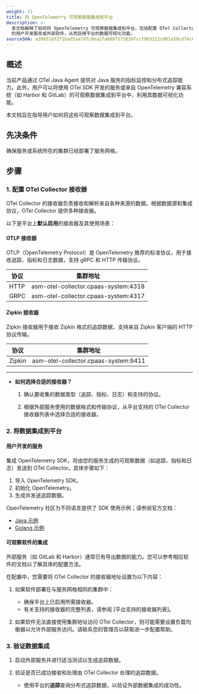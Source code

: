 ```yaml
---
weight: 11
title: 将 OpenTelemetry 可观察数据集成到平台
description: >-
  本文档解释了如何将 OpenTelemetry 可观察数据集成到平台，包括配置 OTel Collector 接收器和集成支持 OpenTelemetry
  的用户开发服务或外部软件，从而启用平台的数据可视化功能。
sourceSHA: a39b516f2f1bad5aa7d7c8ea2fa8897171639fccf903322c001a59cd74c62977
---
```


## 概述

当前产品通过 OTel Java Agent 提供对 Java 服务的指标监控和分布式追踪能力。此外，用户可以将使用 OTel SDK 开发的服务或来自 OpenTelemetry 兼容系统（如 Harbor 和 GitLab）的可观察数据集成到平台中，利用其数据可视化功能。

本文档旨在指导用户如何将这些可观察数据集成到平台。

## 先决条件

确保服务或系统所在的集群已经部署了服务网格。

## 步骤

### 1. 配置 OTel Collector 接收器

OTel Collector 的接收器负责接收和解析来自各种来源的数据。根据数据源和集成协议，OTel Collector 提供多种接收器。

以下是平台上**默认启用**的接收器及其使用场景：

#### OTLP 接收器

OTLP（OpenTelemetry Protocol）是 OpenTelemetry 推荐的标准协议，用于接收追踪、指标和日志数据，支持 gRPC 和 HTTP 传输协议。

| 协议    | 集群地址                           |
| ------- | ---------------------------------- |
| HTTP    | asm-otel-collector.cpaas-system:4318 |
| GRPC    | asm-otel-collector.cpaas-system:4317 |

#### Zipkin 接收器

Zipkin 接收器用于接收 Zipkin 格式的追踪数据，支持来自 Zipkin 客户端的 HTTP 协议传输。

| 协议    | 集群地址                           |
| ------- | ---------------------------------- |
| Zipkin  | asm-otel-collector.cpaas-system:9411 |

---

- **如何选择合适的接收器？**

  1. 确认要收集的数据类型（追踪、指标、日志）和支持的协议。

  2. 根据外部服务使用的数据格式和传输协议，从平台支持的 OTel Collector 接收器列表中选择合适的接收器。

### 2. 将数据集成到平台

#### 用户开发的服务

集成 OpenTelemetry SDK，将由您的服务生成的可观察数据（如追踪、指标和日志）发送到 OTel Collector。具体步骤如下：

1. 导入 OpenTelemetry SDK。
2. 初始化 OpenTelemetry。
3. 生成并发送追踪数据。

OpenTelemetry 社区为不同语言提供了 SDK 使用示例；请参阅官方文档：

- [Java 示例](https://opentelemetry.io/docs/languages/java/getting-started/)
- [Golang 示例](https://opentelemetry.io/docs/languages/go/getting-started/)

#### 可观察软件的集成

外部服务（如 GitLab 和 Harbor）通常已有导出数据的能力。您可以参考相应软件的文档以了解具体的配置方法。

在配置中，您需要将 OTel Collector 的接收器地址设置为以下内容：

1. 如果软件部署在与服务网格相同的集群中：
   - 确保平台上已启用所需接收器。
   - 有关支持的接收器的完整列表，请参阅 \[平台支持的接收器列表]。

2. 如果软件无法直接使用集群地址访问 OTel Collector，则可能需要设置负载均衡器以允许外部服务访问。请联系您的管理员以获取进一步配置帮助。

### 3. 验证数据集成

1. 启动外部服务并进行适当测试以生成追踪数据。

2. 验证是否已成功接收和处理由 OTel Collector 处理的追踪数据。
   - 使用平台的**追踪**查询分布式追踪数据，以验证外部数据集成的成功性。
